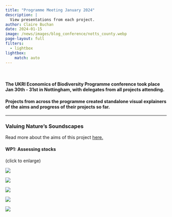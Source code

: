 ```yaml
---
title: "Programme Meeting January 2024"
description: |
  View presentations from each project.
author: Claire Buchan
date: 2024-01-15
image: /news/images/blog_conference/notts_county.webp
page-layout: full
filters:
  - lightbox
lightbox: 
    match: auto
---
```


<br />

#### The UKRI Economics of Biodiversity Programme conference took place Jan 30th - 31st in Nottingham, with delegates from all projects attending.

#### Projects from across the programme created standalone visual explainers of the aims and progress of their projects so far. 

<hr />

### Valuing Nature's Soundscapes

Read more about the aims of this project [here.](https://economicsofbiodiversity.org/sounds.html)

#### WP1: Assessing stocks 
(click to enlarge)

::: {layout="[[1, 1, 1, 1, 1]]"}
![](images/blog_conference/VNS_wp1/Slide1.webp){group="vns_wp1"}

![](images/blog_conference/VNS_wp1/Slide2.webp){group="vns_wp1"}

![](images/blog_conference/VNS_wp1/Slide3.webp){group="vns_wp1"}

![](images/blog_conference/VNS_wp1/Slide4.webp){group="vns_wp1"}

![](images/blog_conference/VNS_wp1/Slide5.webp){group="vns_wp1"}
:::